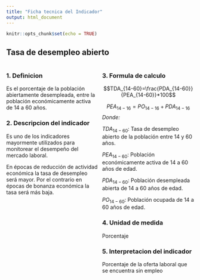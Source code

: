 ```yaml
---
title: "Ficha tecnica del Indicador"
output: html_document
---
```


```r
knitr::opts_chunk$set(echo = TRUE)
```

## Tasa de desempleo abierto

:::: {style="display: grid; grid-template-columns: 1fr 1fr; grid-column-gap: 10px;"}

::: {}
### 1. Definicion
Es el porcentaje de la población abiertamente desempleada, entre la población económicamente activa de 14 a 60 años.

### 2. Descripcion del indicador
Es uno de los indicadores mayormente utilizados para monitorear el desempeño del mercado laboral.

En épocas de reducción de actividad económica la tasa de desempleo será mayor. Por el contrario en épocas de bonanza económica la tasa será más baja.


:::

::: {}

### 3. Formula de calculo

$$TDA_{14-60}=\frac{PDA_{14-60}}{PEA_{14-60}}*100$$

$$PEA_{14-16}=PO_{14-16}+PDA_{14-16}$$
*Donde:*

$TDA_{14-60}:$ Tasa de desempleo abierto de la población entre 14 y 60 años.

$PEA_{14-60}:$ Población económicamente activa de 14 a 60 años de edad.

$PDA_{14-60}:$ Población desempleada abierta de 14 a 60 años de edad.

$PO_{14-60}:$  Población ocupada de 14 a 60 años de edad.

### 4. Unidad de medida
Porcentaje

### 5. Interpretacion del indicador
Porcentaje de la oferta laboral que se encuentra sin empleo


:::

::::